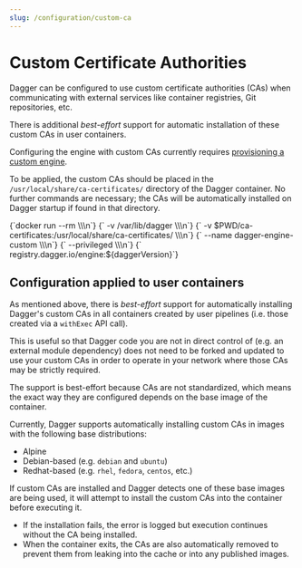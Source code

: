 ```yaml
---
slug: /configuration/custom-ca
---
```



# Custom Certificate Authorities

Dagger can be configured to use custom certificate authorities (CAs) when
communicating with external services like container registries, Git
repositories, etc.

There is additional *best-effort* support for automatic installation of these
custom CAs in user containers.

Configuring the engine with custom CAs currently requires [provisioning a custom engine](./custom-runner.mdx).

To be applied, the custom CAs should be placed in the
`/usr/local/share/ca-certificates/` directory of the Dagger container. No
further commands are necessary; the CAs will be automatically installed on
Dagger startup if found in that directory.

<CodeBlock language="shell">
{`docker run --rm \\\n`}
{`    -v /var/lib/dagger \\\n`}
{`    -v $PWD/ca-certificates:/usr/local/share/ca-certificates/ \\\n`}
{`    --name dagger-engine-custom \\\n`}
{`    --privileged \\\n`}
{`    registry.dagger.io/engine:${daggerVersion}`}
</CodeBlock>

## Configuration applied to user containers

As mentioned above, there is *best-effort* support for automatically installing
Dagger's custom CAs in all containers created by user pipelines (i.e. those
created via a `withExec` API call).

This is useful so that Dagger code you are not in direct control of (e.g. an
external module dependency) does not need to be forked and updated to use your
custom CAs in order to operate in your network where those CAs may be strictly
required.

The support is best-effort because CAs are not standardized, which means the
exact way they are configured depends on the base image of the container.

Currently, Dagger supports automatically installing custom CAs in images with
the following base distributions:
- Alpine
- Debian-based (e.g. `debian` and `ubuntu`)
- Redhat-based (e.g. `rhel`, `fedora`, `centos`, etc.)

If custom CAs are installed and Dagger detects one of these base images are
being used, it will attempt to install the custom CAs into the container before
executing it.
* If the installation fails, the error is logged but execution continues
  without the CA being installed.
* When the container exits, the CAs are also automatically removed to prevent
  them from leaking into the cache or into any published images.

